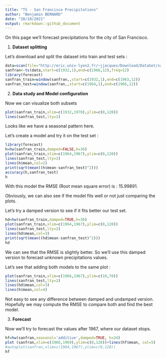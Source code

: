```yaml
---
title: "TS - San Francisco Precipitations"
author: "Benjamin BERNARD"
date: "28/10/2021"
output: rmarkdown::github_document
---
```


On this page we'll forecast precipitations for the city of San Francisco.

1.  **Dataset splitting**

Let's download and split the dataset into train and test sets :

```r
data=scan(file="http://eric.univ-lyon2.fr/~jjacques/Download/DataSet/sanfran.dat",skip=1)
sanfran<-ts(data,start=c(1932,1),end=c(1966,12),freq=12)
library(forecast)
sanfran_train=window(sanfran,,start=c(1932,1),end=c(1963,12))
sanfran_test=window(sanfran,,start=c(1964,1),end=c(1966,12))
```

2.  **Data study and Model configuration**

Now we can visualize both subsets

```r
plot(sanfran_train,xlim=c(1932,1970),ylim=c(0,120))
lines(sanfran_test,lty=2)
```

Looks like we have a seasonal pattern here.

Let's create a model and try it on the test set :

```r
library(forecast)
h=hw(sanfran_train,damped=FALSE,h=36)
plot(sanfran_train,xlim=c(1964,1967),ylim=c(0,120))
lines(sanfran_test,lty=2)
lines(h$mean,col=2)
print(sqrt(mean((h$mean-sanfran_test)^2)))
accuracy(h,sanfran_test)
h
```

With this model the RMSE (Root mean square error) is : 15.99891.

Obviously, we can also see if the model fits well or not just comparing the plots.

Let's try a damped version to see if it fits better our test set.

```r
hd=hw(sanfran_train,damped=TRUE,h=36)
plot(sanfran_train,xlim=c(1964,1967),ylim=c(0,120))
lines(sanfran_test,lty=2)
lines(hd$mean,col=3)
print(sqrt(mean((hd$mean-sanfran_test)^2)))
hd
```

We can see that the RMSE is slightly better. So we'll use this damped version to forecast unknown precipitations values.

Let's see that adding both models to the same plot :

```r
plot(sanfran_train,xlim=c(1966,1967),ylim=c(10,70))
lines(sanfran_test,lty=2)
lines(hd$mean,col=3)
lines(h$mean,col=4)
```

Not easy to see any difference between damped and undamped version. Hopefully we may compute the RMSE to compare both and find the best model.

3.  **Forecast**

Now we'll try to forecast the values after 1967, where our dataset stops.

```r
hf=hw(sanfran,seasonal='additive',damped=TRUE, h=24)
plot (sanfran,xlim=c(1966,1969),ylim=c(0,120))+lines(hf$mean, col=5)
#autoplot(sanfran,xlim=c(1964,1967),ylim=c(0,120))
hf

```

